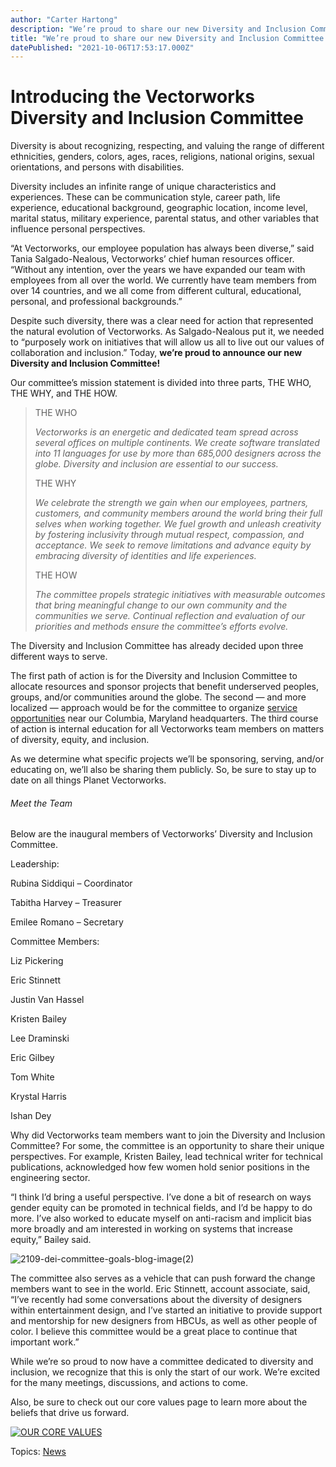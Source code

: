 ```yaml
---
author: "Carter Hartong"
description: "We’re proud to share our new Diversity and Inclusion Committee. Diversity is what makes each of us unique. Inclusion is how we celebrate our differences."
title: "We’re proud to share our new Diversity and Inclusion Committee. Diversity is what makes each of us unique. Inclusion is how we celebrate our differences." 
datePublished: "2021-10-06T17:53:17.000Z"
---
```

# Introducing the Vectorworks Diversity and Inclusion Committee

Diversity is about recognizing, respecting, and valuing the range of different ethnicities, genders, colors, ages, races, religions, national origins, sexual orientations, and persons with disabilities.

Diversity includes an infinite range of unique characteristics and experiences. These can be communication style, career path, life experience, educational background, geographic location, income level, marital status, military experience, parental status, and other variables that influence personal perspectives.  

“At Vectorworks, our employee population has always been diverse,” said Tania Salgado-Nealous, Vectorworks’ chief human resources officer. “Without any intention, over the years we have expanded our team with employees from all over the world. We currently have team members from over 14 countries, and we all come from different cultural, educational, personal, and professional backgrounds.”

Despite such diversity, there was a clear need for action that represented the natural evolution of Vectorworks. As Salgado-Nealous put it, we needed to “purposely work on initiatives that will allow us all to live out our values of collaboration and inclusion.” Today, **we’re proud to announce our new Diversity and Inclusion Committee!**

Our committee’s mission statement is divided into three parts, THE WHO, THE WHY, and THE HOW.

> THE WHO
> 
> _Vectorworks is an energetic and dedicated team spread across several offices on multiple continents._ _We create software translated into 11 languages for use by more than 685,000 designers across the globe. Diversity and inclusion are essential to our success._ 
> 
> THE WHY
> 
> _We celebrate the strength we gain when our employees, partners, customers, and community members around the world bring their full selves when working together. We fuel growth and unleash creativity by fostering inclusivity through mutual respect, compassion, and acceptance. We seek to remove limitations and advance equity by embracing diversity of identities and life experiences._ 
> 
> THE HOW
> 
> _The committee propels strategic initiatives with measurable outcomes that bring meaningful change to our own community and the communities we serve. Continual reflection and evaluation of our priorities and methods ensure the committee’s efforts evolve._

 The Diversity and Inclusion Committee has already decided upon three different ways to serve.  

The first path of action is for the Diversity and Inclusion Committee to allocate resources and sponsor projects that benefit underserved peoples, groups, and/or communities around the globe. The second — and more localized — approach would be for the committee to organize [service opportunities](../../../net/vectorworks/blog/vectorworks-volunteer-maryland-food-bank.html) near our Columbia, Maryland headquarters. The third course of action is internal education for all Vectorworks team members on matters of diversity, equity, and inclusion.

As we determine what specific projects we’ll be sponsoring, serving, and/or educating on, we’ll also be sharing them publicly. So, be sure to stay up to date on all things Planet Vectorworks. 

###### Meet the Team

Below are the inaugural members of Vectorworks’ Diversity and Inclusion Committee.

Leadership:

Rubina Siddiqui – Coordinator

Tabitha Harvey – Treasurer

Emilee Romano – Secretary

Committee Members:

Liz Pickering

Eric Stinnett

Justin Van Hassel

Kristen Bailey

Lee Draminski

Eric Gilbey

Tom White

Krystal Harris

Ishan Dey

Why did Vectorworks team members want to join the Diversity and Inclusion Committee? For some, the committee is an opportunity to share their unique perspectives. For example, Kristen Bailey, lead technical writer for technical publications, acknowledged how few women hold senior positions in the engineering sector.

“I think I’d bring a useful perspective. I’ve done a bit of research on ways gender equity can be promoted in technical fields, and I’d be happy to do more. I’ve also worked to educate myself on anti-racism and implicit bias more broadly and am interested in working on systems that increase equity,” Bailey said.

![2109-dei-committee-goals-blog-image(2)](https://blog.vectorworks.net/hs-fs/hubfs/Blog%20Images/20210916_DI%20Committee/2109-dei-committee-goals-blog-image(2).jpg?width=607&name=2109-dei-committee-goals-blog-image(2).jpg)

The committee also serves as a vehicle that can push forward the change members want to see in the world. Eric Stinnett, account associate, said, “I’ve recently had some conversations about the diversity of designers within entertainment design, and I’ve started an initiative to provide support and mentorship for new designers from HBCUs, as well as other people of color. I believe this committee would be a great place to continue that important work.”

While we’re so proud to now have a committee dedicated to diversity and inclusion, we recognize that this is only the start of our work. We’re excited for the many meetings, discussions, and actions to come.

Also, be sure to check out our core values page to learn more about the beliefs that drive us forward.

[![OUR CORE VALUES](https://no-cache.hubspot.com/cta/default/3018241/a7fa355a-ee94-49bb-9e4f-d78c262fac72.png)](https://cta-redirect.hubspot.com/cta/redirect/3018241/a7fa355a-ee94-49bb-9e4f-d78c262fac72) 

 Topics: [News](https://blog.vectorworks.net/topic/news) 

 